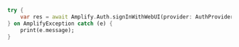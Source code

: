 ```dart
try {
    var res = await Amplify.Auth.signInWithWebUI(provider: AuthProvider.facebook);
} on AmplifyException catch (e) {
    print(e.message);
}
```
